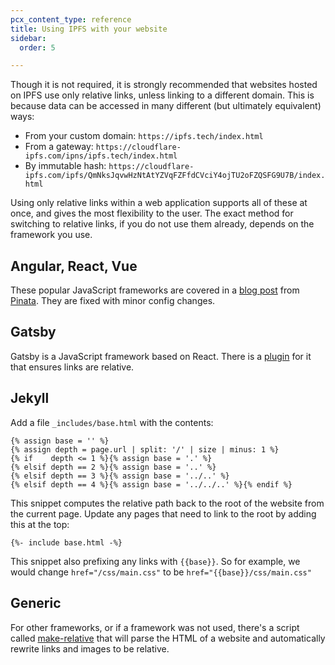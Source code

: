 ```yaml
---
pcx_content_type: reference
title: Using IPFS with your website
sidebar:
  order: 5

---
```


Though it is not required, it is strongly recommended that websites hosted on IPFS use only relative links, unless linking to a different domain. This is because data can be accessed in many different (but ultimately equivalent) ways:

* From your custom domain: `https://ipfs.tech/index.html`
* From a gateway: `https://cloudflare-ipfs.com/ipns/ipfs.tech/index.html`
* By immutable hash: `https://cloudflare-ipfs.com/ipfs/QmNksJqvwHzNtAtYZVqFZFfdCVciY4ojTU2oFZQSFG9U7B/index.html`

Using only relative links within a web application supports all of these at once, and gives the most flexibility to the user. The exact method for switching to relative links, if you do not use them already, depends on the framework you use.

## Angular, React, Vue

These popular JavaScript frameworks are covered in a [blog post](https://medium.com/pinata/how-to-easily-host-a-website-on-ipfs-9d842b5d6a01) from [Pinata](https://pinata.cloud/). They are fixed with minor config changes.

## Gatsby

Gatsby is a JavaScript framework based on React. There is a [plugin](https://www.gatsbyjs.org/packages/gatsby-plugin-ipfs/) for it that ensures links are relative.

## Jekyll

Add a file `_includes/base.html` with the contents:

```
{% assign base = '' %}
{% assign depth = page.url | split: '/' | size | minus: 1 %}
{% if    depth <= 1 %}{% assign base = '.' %}
{% elsif depth == 2 %}{% assign base = '..' %}
{% elsif depth == 3 %}{% assign base = '../..' %}
{% elsif depth == 4 %}{% assign base = '../../..' %}{% endif %}
```

This snippet computes the relative path back to the root of the website from the current page. Update any pages that need to link to the root by adding this at the top:

```
{%- include base.html -%}
```

This snippet also prefixing any links with `{{base}}`. So for example, we would change
`href="/css/main.css"` to be `href="{{base}}/css/main.css"`

## Generic

For other frameworks, or if a framework was not used, there's a script called [make-relative](https://github.com/tmcw/make-relative) that will parse the HTML of a website and automatically rewrite links and images to be relative.

